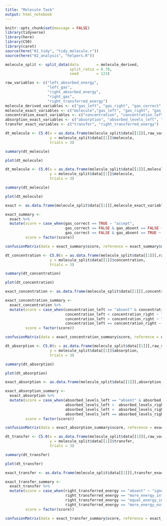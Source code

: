 ```yaml
---
title: "Molecule Task"
output: html_notebook
---
```


```r
knitr::opts_chunk$set(message = FALSE)
library(tidyverse)
library(here)
library(C50)
library(caret)
source(here("01_tidy", "tidy_molecule.r"))
source(here("02_analysis", "helpers.R"))
```

```r
molecule_split <- split_data(data        = molecule_derived,
                             split_ratio = 0.70,
                             seed        = 123)

```

```r
raw_variables <- c("left_absorbed_energy", 
                   "left_gas", 
                   "right_absorbed_energy",
                   "right_gas",
                   "right_transferred_energy")
molecule_derived_variables <- c("gas_left", "gas_right", "gas_correct", "gas_absent")
molecule_exact_variables <- c("molecule","gas_left", "gas_right", "gas_correct", "gas_absent")
concentration_exact_variables <- c("concentration", "concentration_left", "concentration_right")
absorption_exact_variables <- c("absorption", "absorbed_levels_left", "absorbed_levels_right")
transfer_exact_variables <- c("transfer", "right_transferred_energy")
```

```r
dt_molecule <- C5.0(x = as.data.frame(molecule_split$data[[1]][,raw_variables]), 
                    y = molecule_split$data[[1]]$molecule, 
                    trials = 3)

summary(dt_molecule)

plot(dt_molecule)
```

```r
dt_molecule <- C5.0(x = as.data.frame(molecule_split$data[[1]][,molecule_derived_variables]), 
                    y = molecule_split$data[[1]]$molecule, 
                    trials = 3)

summary(dt_molecule)

plot(dt_molecule)
```

```r
exact <- as.data.frame(molecule_split$data[[1]][,molecule_exact_variables])

exact_summary <-
  exact %>% 
  mutate(score = case_when(gas_correct == TRUE ~ "accept",
                           gas_correct == FALSE & gas_absent == FALSE ~ "reject",
                           gas_correct == FALSE & gas_absent == TRUE ~ "ignore"),
         score = factor(score))

confusionMatrix(data = exact_summary$score, reference = exact_summary$molecule)
```

```r
dt_concentration <- C5.0(x = as.data.frame(molecule_split$data[[1]][,raw_variables]), 
                    y = molecule_split$data[[1]]$concentration, 
                    trials = 3)

summary(dt_concentration)

plot(dt_concentration)
```

```r
exact_concentration <- as.data.frame(molecule_split$data[[1]][,concentration_exact_variables])

exact_concentration_summary <-
  exact_concentration %>% 
  mutate(score = case_when(concentration_left == "absent" & concentration_right == "absent" ~ "ignore",
                           concentration_left < concentration_right ~ "accept",
                           concentration_left > concentration_right ~ "reject",
                           concentration_left == concentration_right ~ "reject"),
         score = factor(score))

confusionMatrix(data = exact_concentration_summary$score, reference = exact_concentration_summary$concentration)
```

```r
dt_absorption <- C5.0(x = as.data.frame(molecule_split$data[[1]][,raw_variables]), 
                    y = molecule_split$data[[1]]$absorption, 
                    trials = 3)

summary(dt_absorption)

plot(dt_absorption)
```

```r
exact_absorption <- as.data.frame(molecule_split$data[[1]][,absorption_exact_variables])

exact_absorption_summary <-
  exact_absorption %>% 
  mutate(score = case_when(absorbed_levels_left == "absent" & absorbed_levels_right == "absent" ~ "ignore",
                           absorbed_levels_left <  absorbed_levels_right ~ "accept",
                           absorbed_levels_left >  absorbed_levels_right ~ "reject",
                           absorbed_levels_left == absorbed_levels_right ~ "reject"),
         score = factor(score))

confusionMatrix(data = exact_absorption_summary$score, reference = exact_absorption_summary$absorption)
```

```r
dt_transfer <- C5.0(x = as.data.frame(molecule_split$data[[1]][,raw_variables]), 
                    y = molecule_split$data[[1]]$transfer, 
                    trials = 3)

summary(dt_transfer)

plot(dt_transfer)
```

```r
exact_transfer <- as.data.frame(molecule_split$data[[1]][,transfer_exact_variables])

exact_transfer_summary <-
  exact_transfer %>% 
  mutate(score = case_when(right_transferred_energy == "absent" ~ "ignore",
                           right_transferred_energy == "more_energy_in" ~ "accept",
                           right_transferred_energy == "equal_energy_in" ~ "reject",
                           right_transferred_energy == "more_energy_out" ~ "reject"),
         score = factor(score))

confusionMatrix(data = exact_transfer_summary$score, reference = exact_transfer_summary$transfer)
```

```r

```


